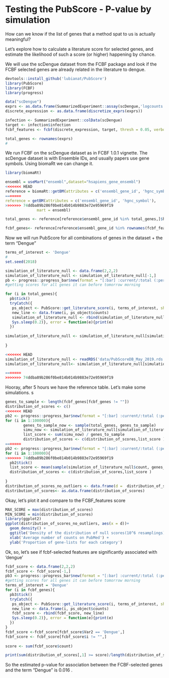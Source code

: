 
# Testing the PubScore - P-value by simulation

How can we know if the list of genes that a method spat to us is actually meaningful? 

Let's explore how to calculate a literature score for selected genes, 
and estimate the likelihood of such a score (or higher) happening by chance. 

We will use the scDengue dataset from the FCBF package and look if the FCBF
selected genes are already related in the literature to dengue. 

```r
devtools::install_github('lubianat/PubScore')
library(PubScore)
library(FCBF)
library(progress)

data("scDengue")
exprs <- as.data.frame(SummarizedExperiment::assay(scDengue,'logcounts'))
discrete_expression <- as.data.frame(discretize_exprs(exprs))

infection <- SummarizedExperiment::colData(scDengue)
target <- infection$infection
fcbf_features <- fcbf(discrete_expression, target, thresh = 0.05, verbose = TRUE)

total_genes <- rownames(exprs)
#
```



We run FCBF on the scDengue dataset as in FCBF 1.0.1 vignette. 
The scDengue dataset is with Ensemble IDs, and usually papers use gene symbols. 
Using biomaRt we can change it.

```r
library(biomaRt)

ensembl = useMart("ensembl",dataset="hsapiens_gene_ensembl")
<<<<<<< HEAD
reference = biomaRt::getBM(attributes = c('ensembl_gene_id', 'hgnc_symbol'), 
=======
reference = getBM(attributes = c('ensembl_gene_id', 'hgnc_symbol'), 
>>>>>>> 74ddba89b286f0be814b014b9883e72e95969f19
              mart = ensembl)

total_genes <- reference[reference$ensembl_gene_id %in% total_genes,]$hgnc_symbol

fcbf_genes<- reference[reference$ensembl_gene_id %in% rownames(fcbf_features),]$hgnc_symbol
```




Now we will run PubScore for all combinations of genes in the dataset + the term "Dengue"



```r
terms_of_interest <- 'Dengue'
# 
set.seed(2018)

simulation_of_literature_null <- data.frame(2,2,2)
simulation_of_literature_null <- simulation_of_literature_null[-1,]
pb <- progress::progress_bar$new(format = "[:bar] :current/:total (:percent) ETA: :eta", total = length(total_genes))
#getting scores for all genes it can before tomorrow morning

for (i in total_genes){
  pb$tick()
  tryCatch({
   ps_object <- PubScore::get_literature_score(i, terms_of_interest, show_progress = F)
   new_line <- data.frame(i, ps_object$counts)
   simulation_of_literature_null <- rbind(simulation_of_literature_null, new_line)
   Sys.sleep(0.2)}, error = function(e){print(e)
  })
  
simulation_of_literature_null <- simulation_of_literature_null[simulation_of_literature_null$i != "",]  
   
}

<<<<<<< HEAD
simulation_of_literature_null <- readRDS('data/PubScoreDB_May_2019.rds')
simulation_of_literature_null<- simulation_of_literature_null[simulation_of_literature_null$Var2=='Dengue', ]

=======
>>>>>>> 74ddba89b286f0be814b014b9883e72e95969f19
```
Hooray, after 5 hours we have the reference table. Let's make some simulations. s 


```r
genes_to_sample <- length(fcbf_genes[fcbf_genes != ""])
distribution_of_scores <- c()
<<<<<<< HEAD
pb2 <- progress::progress_bar$new(format = "[:bar] :current/:total (:percent) ETA: :eta", total = 100000)
for (i in 1:100000){
        genes_to_sample_now <- sample(total_genes, genes_to_sample)
        simu_now <- simulation_of_literature_null[simulation_of_literature_null$Var1 %in% genes_to_sample_now,]$count
        list_score <- sum(simu_now) / genes_to_sample
        distribution_of_scores <- c(distribution_of_scores,list_score )
=======
pb2 <- progress::progress_bar$new(format = "[:bar] :current/:total (:percent) ETA: :eta", total = length(total_genes))
for (i in 1:100000){
>>>>>>> 74ddba89b286f0be814b014b9883e72e95969f19
  pb2$tick()
  list_score <- mean(sample(simulation_of_literature_null$count, genes_to_sample))
  distribution_of_scores <- c(distribution_of_scores,list_score )
  
}
distribution_of_scores_no_outliers <- data.frame(d =  distribution_of_scores[distribution_of_scores<1000])
distribution_of_scores<- as.data.frame(distribution_of_scores)
```

Okay, let's plot it and compare to the FCBF_features score


```r
MAX_SCORE = max(distribution_of_scores)
MIN_SCORE = min(distribution_of_scores)
library(ggplot2)
ggplot(distribution_of_scores_no_outliers, aes(x = d))+
  geom_density() +
  ggtitle('Density of the distribution of null scores(10^6 resamplings)') +
  xlab('Average number of counts on PubMed') +
  ylab('Proportion of gene-lists for each category')
```

Ok, so, let's see if fcbf-selected features are significantly associated with 'dengue'

```r


fcbf_score <- data.frame(2,2,2)
fcbf_score <- fcbf_score[-1,]
pb3 <- progress::progress_bar$new(format = "[:bar] :current/:total (:percent) ETA: :eta", total = length(fcbf_genes))
#getting scores for all genes it can before tomorrow morning
terms_of_interest = 'Dengue'
for (i in fcbf_genes){
  pb3$tick()
  tryCatch({
   ps_object <- PubScore::get_literature_score(i, terms_of_interest, show_progress = F)
   new_line <- data.frame(i, ps_object$counts)
   fcbf_score <- rbind(fcbf_score, new_line)
   Sys.sleep(0.2)}, error = function(e){print(e)
  })
}
fcbf_score <-fcbf_score[fcbf_score$Var2 == 'Dengue',]
fcbf_score <- fcbf_score[fcbf_score$i != "",]  
   
score <- sum(fcbf_score$count)

print(sum(distribution_of_scores[,1] >= score)/length(distribution_of_scores[,1])) 
```

So the estimated p-value for association between the FCBF-selected genes and 
the term "Dengue" is 0.016 .

